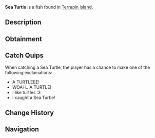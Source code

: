 {{FishInfobox
|image          = Sea Turtle.png
|rarity         = Mythical
|sea            = First Sea
|location       = [[Terrapin Island]]
|sublocation    = 
|sources        = Fishing Rod
|radar_location = 
|prog_speed     = -10
|xp             = 1000
|weather        = 
|time           = Day
|season         = 
|bait           = 
|base_weight    = 150
|base_value     = 2000
|weight_range   = 80
|base_chance    = 0.005
|base_resil     = 10
}}
'''Sea Turtle''' is a {{Rarity|Mythical}} fish found in [[Terrapin Island]].

== Description ==
{{Description|The Sea Turtle is a graceful marine creature with a streamlined shell and paddle-like flippers, found gliding peacefully in warm coastal waters. Known for their calm demeanour and protected status, Sea Turtles are a rare and beautiful sight that often symbolizes good fortune.|Bestiary Entry}}

== Obtainment ==
{{Description|Caught near Terrapin Island during the day.|Bestiary Hint}}
{{Fish Availability|
Terrapin Island/Surrounding Ocean
|top_rods      = 
Leviathan's Fang Rod\78258.1\582025.62;
Free Spirit Rod\69211.34\602845.23;
Great Rod of Oscar\62097.9\308499.97;
Trident Rod\59121.96\558537.75;
Ethereal Prism Rod\56996.3\330240.38;
Resourceful Rod\44314.96\267018.38;
Destiny Rod\46357.48\281080.28;
No-Life Rod\53684.85\392172.95;
Azure Of Lagoon\52930.31\387551.34;
Rapid Rod\43330.97\317469.24;
Tempest Rod\51181.23\344562.69;
Blazebringer Rod\45520.22\321535.57;
Astralhook Rod\56976\329701.94;
Seraphic Rod\54044.66\342489.69;
Rod Of The Forgotten Fang\50177.42\333192.06;
Challenger's Rod\47972.36\329251.05;
Rod Of The Exalted One\44665.46\286202.28;
Rod Of The Depths\44452.8\299985.72;
Zeus Rod\42793.42\302706.91;
Verdant Shear Rod\41960.49\308197.19;
Depthseeker Rod\38532.15\289810.39;
Avalanche Rod\34491.06\258691.46;
Volcanic Rod\33345.07\238979.14;
Steady Rod\10845.79\95428.96
|recommended   = Trident Rod
}}

== Catch Quips ==
When catching a Sea Turtle, the player has a chance to make one of the following exclamations:
* A TURTLEEE!
* WOAH.. A TURTLE!
* I like turtles :3
* I caught a Sea Turtle!

== Change History ==
{{Change History|{{subst:Current Version}}}}

== Navigation ==
{{Fish Navbox|Terrapin Island}}